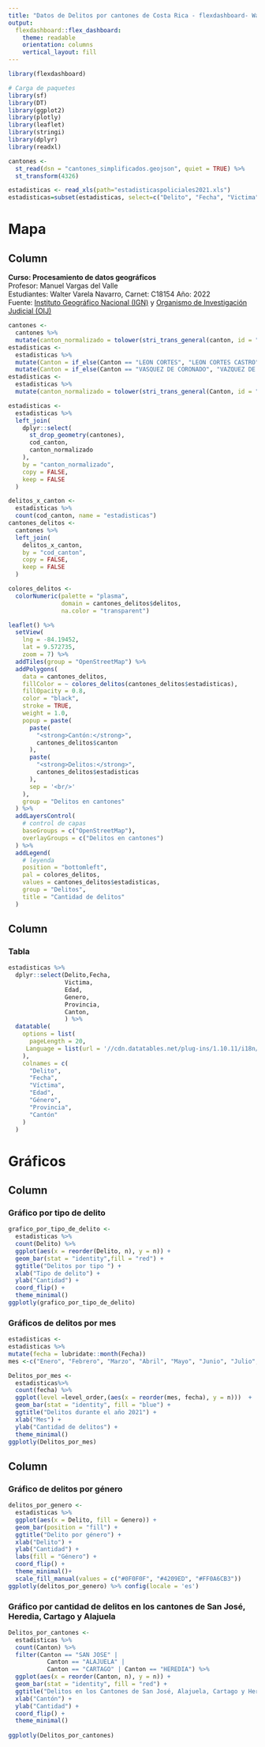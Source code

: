 ---
title: "Datos de Delitos por cantones de Costa Rica - flexdashboard- Walter Varela Navarro, Canet: C18154"
output: 
  flexdashboard::flex_dashboard:
    theme: readable
    orientation: columns
    vertical_layout: fill
---

```{r setup, include=FALSE}
library(flexdashboard)
```

```{r paquetes}
# Carga de paquetes
library(sf)
library(DT)
library(ggplot2)
library(plotly)
library(leaflet)
library(stringi)
library(dplyr)
library(readxl)
```

```{r datos-cantones, message=FALSE, warning=FALSE}
cantones <-
  st_read(dsn = "cantones_simplificados.geojson", quiet = TRUE) %>%
  st_transform(4326)
```

```{r datos-delitos, message=FALSE, warning=FALSE}
estadisticas <- read_xls(path="estadisticaspoliciales2021.xls")
estadisticas=subset(estadisticas, select=c("Delito", "Fecha", "Victima", "Edad", "Genero", "Provincia", "Canton"))
```

Mapa
========================================================================================

Column {data-width=500}
-----------------------------------------------------------------------



**Curso: Procesamiento de datos geográficos**   
Profesor: Manuel Vargas del Valle  
Estudiantes: Walter Varela Navarro, Carnet: C18154 
Año: 2022  
Fuente: [Instituto Geográfico Nacional (IGN)](https://www.snitcr.go.cr/ign_ign) y [Organismo de Investigación Judicial (OIJ)](https://sitiooij.poder-judicial.go.cr/index.php/ayuda/servicios-policiales/servicios-a-organizaciones/indice-de-transparencia-del-sector-publico-costarricense/datos-abiertos)  

```{r, message=FALSE, warning=FALSE}
cantones <-
  cantones %>%
  mutate(canton_normalizado = tolower(stri_trans_general(canton, id = "Latin-ASCII")))
estadisticas <-
  estadisticas %>%
  mutate(Canton = if_else(Canton == "LEON CORTES", "LEON CORTES CASTRO", Canton)) %>%
  mutate(Canton = if_else(Canton == "VASQUEZ DE CORONADO", "VAZQUEZ DE CORONADO", Canton))
estadisticas <-
  estadisticas %>%
  mutate(canton_normalizado = tolower(stri_trans_general(Canton, id = "Latin-ASCII")))
```

```{r, message=FALSE, warning=FALSE}
estadisticas <-
  estadisticas %>%
  left_join(
    dplyr::select(
      st_drop_geometry(cantones),
      cod_canton,
      canton_normalizado
    ),
    by = "canton_normalizado",
    copy = FALSE,
    keep = FALSE
  )
```

```{r, message=FALSE, warning=FALSE}
delitos_x_canton <-
  estadisticas %>%
  count(cod_canton, name = "estadisticas")
cantones_delitos <-
  cantones %>%
  left_join(
    delitos_x_canton,
    by = "cod_canton",
    copy = FALSE,
    keep = FALSE
  )
```

```{r, paleta_color, message=FALSE, warning=FALSE}
colores_delitos <-
  colorNumeric(palette = "plasma",
               domain = cantones_delitos$delitos,
               na.color = "transparent")
```

```{r, mapa_coropletas, message=FALSE, warning=FALSE}
leaflet() %>%
  setView(
    lng = -84.19452,
    lat = 9.572735,
    zoom = 7) %>%
  addTiles(group = "OpenStreetMap") %>% 
  addPolygons(
    data = cantones_delitos,
    fillColor = ~ colores_delitos(cantones_delitos$estadisticas),
    fillOpacity = 0.8,
    color = "black",
    stroke = TRUE,
    weight = 1.0,
    popup = paste(
      paste(
        "<strong>Cantón:</strong>",
        cantones_delitos$canton
      ),
      paste(
        "<strong>Delitos:</strong>",
        cantones_delitos$estadisticas
      ),
      sep = '<br/>'
    ),
    group = "Delitos en cantones"
  ) %>%
  addLayersControl(
    # control de capas
    baseGroups = c("OpenStreetMap"),
    overlayGroups = c("Delitos en cantones")
  ) %>%
  addLegend(
    # leyenda
    position = "bottomleft",
    pal = colores_delitos,
    values = cantones_delitos$estadisticas,
    group = "Delitos",
    title = "Cantidad de delitos"
  )
```


Column {data-width=500}
----------------------------------------------------------------------

### Tabla

```{r, message=FALSE, warning=FALSE}
estadisticas %>%
  dplyr::select(Delito,Fecha,
                Victima, 
                Edad, 
                Genero, 
                Provincia, 
                Canton,
                ) %>%
  datatable(
    options = list(
      pageLength = 20,
     Language = list(url = '//cdn.datatables.net/plug-ins/1.10.11/i18n/Spanish.json')
    ),
    colnames = c(
      "Delito",
      "Fecha",
      "Víctima",
      "Edad",
      "Género",
      "Provincia",
      "Cantón"
    )
  )
```

Gráficos
=======================================================================

Column {data-width=250}
-----------------------------------------------------------------------

### Gráfico por tipo de delito

```{r grafico}
grafico_por_tipo_de_delito <-
  estadisticas %>%
  count(Delito) %>%
  ggplot(aes(x = reorder(Delito, n), y = n)) +
  geom_bar(stat = "identity",fill = "red") +
  ggtitle("Delitos por tipo ") +
  xlab("Tipo de delito") +
  ylab("Cantidad") +
  coord_flip() +
  theme_minimal()
ggplotly(grafico_por_tipo_de_delito)
```


### Gráficos de delitos por mes

```{r Delitos_por_mes}
estadisticas <-
estadisticas %>%
mutate(fecha = lubridate::month(Fecha))
mes <-c("Enero", "Febrero", "Marzo", "Abril", "Mayo", "Junio", "Julio", "Agosto", "Septiembre", "Octubre", "Noviembre")
```
```{r}
Delitos_por_mes <-
  estadisticas%>%
  count(fecha) %>%
  ggplot(level =level_order,(aes(x = reorder(mes, fecha), y = n)))  +
  geom_bar(stat = "identity", fill = "blue") +
  ggtitle("Delitos durante el año 2021") +
  xlab("Mes") +
  ylab("Cantidad de delitos") +
  theme_minimal()
ggplotly(Delitos_por_mes)
```


Column {data-width=250}
-----------------------------------------------------------------------

### Gráfico de delitos por género

```{r Delitos por género}
delitos_por_genero <-
  estadisticas %>%
  ggplot(aes(x = Delito, fill = Genero)) +
  geom_bar(position = "fill") +
  ggtitle("Delito por género") +
  xlab("Delito") +
  ylab("Cantidad") +
  labs(fill = "Género") +
  coord_flip() +
  theme_minimal()+
  scale_fill_manual(values = c("#0F0F0F", "#4209ED", "#FF0A6CB3"))
ggplotly(delitos_por_genero) %>% config(locale = 'es')
```



### Gráfico por cantidad de delitos en los cantones de San José, Heredia, Cartago y Alajuela

```{r Delitos por cantones}
Delitos_por_cantones <-
  estadisticas %>%
  count(Canton) %>%
  filter(Canton == "SAN JOSE" |
           Canton == "ALAJUELA" |
           Canton == "CARTAGO" | Canton == "HEREDIA") %>%
  ggplot(aes(x = reorder(Canton, n), y = n)) +
  geom_bar(stat = "identity", fill = "red") +
  ggtitle("Delitos en los Cantones de San José, Alajuela, Cartago y Heredia") +
  xlab("Cantón") +
  ylab("Cantidad") +
  coord_flip() +
  theme_minimal()
  
ggplotly(Delitos_por_cantones)
```